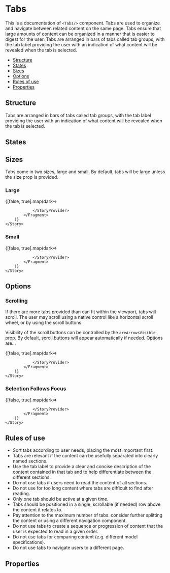 

<!--- Tabs.stories.mdx 
--->


<Meta title="documentation/Components/Tabs" component={Tabs} />

# Tabs

This is a documentation of `<Tabs/>` component.
Tabs are used to organize and navigate between related content on the same page. 
Tabs ensure that large amounts of content can be organized in a manner that is easier 
to digest for the user. Tabs are arranged in bars of tabs called tab groups, with the tab 
label providing the user with an indication of what content will be revealed when the tab is selected.

- [Structure](#structure)
- [States](#sizes)
- [Sizes](#sizes)
- [Options](#options)
- [Rules of use](#rules-of-use)
- [Properties](#properties)

## Structure

Tabs are arranged in bars of tabs called tab groups, with the tab label providing the user 
with an indication of what content will be revealed when the tab is selected.

## States

## Sizes

Tabs come in two sizes, large and small. By default, tabs will be large unless the size prop is provided.

### Large

<Canvas>
    <Story name="Tabs large">
        {[false, true].map(dark=>
            <Fragment key={dark}>
                <StoryProvider dark={dark}>
                      
                </StoryProvider>
            </Fragment>
        )}
    </Story>
</Canvas>

### Small

<Canvas>
    <Story name="Tabs small">
        {[false, true].map(dark=>
            <Fragment key={dark}>
                <StoryProvider dark={dark}>
                      
                </StoryProvider>
            </Fragment>
        )}
    </Story>
</Canvas>


## Options

### Scrolling

If there are more tabs provided than can fit within the viewport, tabs will scroll. 
The user may scroll using a native control like a horizontal scroll wheel, or by using the scroll buttons.

Visibility of the scroll buttons can be controlled by the `areArrowsVisible` prop. 
By default, scroll buttons will appear automatically if needed. Options are...

<Canvas>
    <Story name="Scrolling">
        {[false, true].map(dark=>
            <Fragment key={dark}>
                <StoryProvider dark={dark}>
                      
                </StoryProvider>
            </Fragment>
        )}
    </Story>
</Canvas>

### Selection Follows Focus

<Canvas>
    <Story name="Selection Follows Focus">
        {[false, true].map(dark=>
            <Fragment key={dark}>
                <StoryProvider dark={dark}>
                      
                </StoryProvider>
            </Fragment>
        )}
    </Story>
</Canvas>

## Rules of use

* Sort tabs according to user needs, placing the most important first.
* Tabs are relevant if the content can be usefully separated into clearly named sections.
* Use the tab label to provide a clear and concise description of the content contained in that tab and to help differentiate between the different sections.
* Do not use tabs if users need to read the content of all sections.
* Do not use for too long content where tabs are difficult to find after reading.
* Only one tab should be active at a given time.
* Tabs should be positioned in a single, scrollable (if needed) row above the content it relates to.
* Pay attention to the maximum number of tabs. consider further splitting the content or using a different navigation component.
* Do not use tabs to create a sequence or progression of content that the user is expected to read in a given order.
* Do not use tabs for comparing content (e.g. different model specifications).
* Do not use tabs to navigate users to a different page.


## Properties

<ArgsTable of={Tabs} />